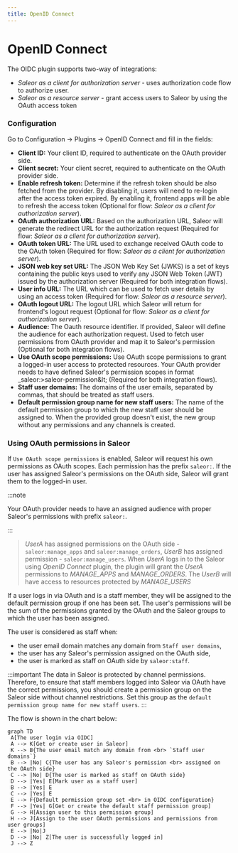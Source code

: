 ```yaml
---
title: OpenID Connect
---
```


# OpenID Connect

The OIDC plugin supports two-way of integrations:

- _Saleor as a client for authorization server_ - uses authorization code flow to authorize user.
- _Saleor as a resource server_ - grant access users to Saleor by using the OAuth access token

### Configuration

Go to Configuration -> Plugins -> OpenID Connect and fill in the fields:

- **Client ID:** Your client ID, required to authenticate on the OAuth provider side.
- **Client secret:** Your client secret, required to authenticate on the OAuth provider side.
- **Enable refresh token:** Determine if the refresh token should be also fetched from the provider. By disabling it, users will need to re-login after the access token expired. By enabling it, frontend apps will be able to refresh the access token (Optional for flow: _Saleor as a client for authorization server_).
- **OAuth authorization URL:** Based on the authorization URL, Saleor will generate the redirect URL for the authorization request (Required for flow: _Saleor as a client for authorization server_).
- **OAuth token URL:** The URL used to exchange received OAuth code to the OAuth token (Required for flow: _Saleor as a client for authorization server_).
- **JSON web key set URL:** The JSON Web Key Set (JWKS) is a set of keys containing the public
  keys used to verify any JSON Web Token (JWT) issued by the authorization server (Required for both integration flows).
- **User info URL:** The URL which can be used to fetch user details by using an access token (Required for flow: _Saleor as a resource server_).
- **OAuth logout URL:** The logout URL which Saleor will return for frontend's logout request (Optional for flow: _Saleor as a client for authorization server_).
- **Audience:** The Oauth resource identifier. If provided, Saleor will define the audience for each authorization request. Used to fetch user permissions from OAuth provider and map it to Saleor's permission (Optional for both integration flows).
- **Use OAuth scope permissions:** Use OAuth scope permissions to grant a logged-in user access to protected resources. Your OAuth provider needs to have defined Saleor's permission scopes in format \_saleor:&gt;saleor-permission\&lt; (Required for both integration flows).
- **Staff user domains:** The domains of the user emails, separated by commas, that should be treated as staff users.
- **Default permission group name for new staff users:** The name of the default permission group to which the new staff user should be assigned to.
  When the provided group doesn't exist, the new group without any permissions and any channels is created.

### Using OAuth permissions in Saleor

If `Use OAuth scope permissions` is enabled, Saleor will request his own permissions as OAuth scopes. Each permission has the prefix `saleor:`. If the user has assigned Saleor's permissions on the OAuth side, Saleor will grant them to the logged-in user.

:::note

Your OAuth provider needs to have an assigned audience with proper Saleor's permissions with prefix `saleor:`.

:::

> _UserA_ has assigned permissions on the OAuth side - `saleor:manage_apps` and `saleor:manage_orders`, _UserB_ has assigned
> permission - `saleor:manage_users`. When _UserA_ logs in to the Saleor using _OpenID Connect_ plugin, the plugin will grant the _UserA_
> permissions to _MANAGE_APPS_ and _MANAGE_ORDERS_. The _UserB_ will have access to resources protected by _MANAGE_USERS_

If a user logs in via OAuth and is a staff member, they will be assigned to the default
permission group if one has been set. The user's permissions will be the sum of the permissions
granted by the OAuth and the Saleor groups to which the user has been assigned.

The user is considered as staff when:

- the user email domain matches any domain from `Staff user domains`,
- the user has any Saleor's permission assigned on the OAuth side,
- the user is marked as staff on OAuth side by `saleor:staff`.

:::important
The data in Saleor is protected by channel permissions. Therefore, to ensure that staff
members logged into Saleor via OAuth have the correct permissions, you should create
a permission group on the Saleor side without channel restrictions.
Set this group as the `default permission group name for new staff users`.
:::

The flow is shown in the chart below:

```mermaid
graph TD
 A[The user login via OIDC]
 A --> K[Get or create user in Saleor]
 K --> B{The user email match any domain from <br> `Staff user domains`}
 B --> |No| C{The user has any Saleor's permission <br> assigned on the OAuth side}
 C --> |No| D{The user is marked as staff on OAuth side}
 D --> |Yes| E[Mark user as a staff user]
 B --> |Yes| E
 C --> |Yes| E
 E --> F{Default permission group set <br> in OIDC configuration}
 F --> |Yes| G[Get or create the default staff permission group]
 G --> H[Assign user to this permission group]
 H --> J[Assign to the user OAuth permissions and permissions from user groups]
 E --> |No|J
 D --> |No| Z[The user is successfully logged in]
 J --> Z
```
